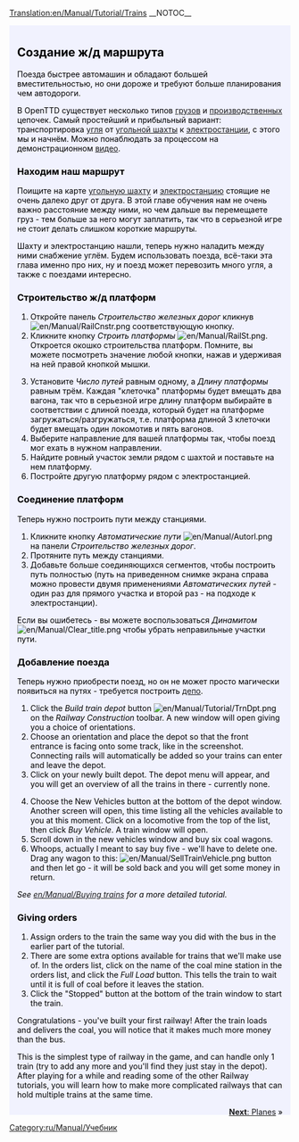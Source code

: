 [[Translation:en/Manual/Tutorial/Trains]]
{{ru/Перевод|en/Manual/Tutorial/Trains|80}}
__NOTOC__
{{en/Tabs|5|3
|ru/Manual/Tutorial/Main Page|1. Начало игры<!--
-->|ru/Manual/Tutorial/Автобусы|2. Автобусы<!--
-->|ru/Manual/Tutorial/Поезда|3. Поезда<!--
-->|ru/Manual/Tutorial/Самолёты|4. Самолёты<!--
-->|ru/Manual/Tutorial/Заключение|5. Заключение}}
<div style="padding:.5em 1em 1em 1em; border-top:none; background-color:#f1f2fe; color:#000;">
{{ru/Manual/Tutorial/Учебник}}
==Создание ж/д маршрута==
Поезда быстрее автомашин и обладают большей вместительностью, но они дороже и требуют больше планирования чем автодороги.

В OpenTTD существует несколько типов [[en/Manual/Cargo|грузов]] и [[en/Manual/Industries|производственных]] цепочек. Самый простейший и прибыльный вариант: транспортировка [[en/Manual/Base Set/Cargos/Coal|угля]] от [[en/Manual/Base Set/Industries/Coal Mine|угольной шахты]] к [[en/Manual/Base Set/Industries/Power Station|электростанции]], с этого мы и начнём. Можно понаблюдать за процессом на демонстрационном [http://www.cs.helsinki.fi/u/ihonkone/ottd_tut.ogg видео].

===Находим наш маршрут===
Поищите на карте [[en/Manual/Base Set/Industries/Coal Mine|угольную шахту]] и [[en/Manual/Base Set/Industries/Power Station|электростанцию]] стоящие не очень далеко друг от друга. В этой главе обучения нам не очень важно расстояние между ними, но чем дальше вы перемещаете груз - тем больше за него могут заплатить, так что в серьезной игре не стоит делать слишком короткие маршруты.
{{en/Phototable|[[File:en/Manual/Tutorial/Tutorial1.png|400px]]|Электростанция и шахта неподалеку.|none}}

Шахту и электростанцию нашли, теперь нужно наладить между ними снабжение углём. Будем использовать поезда, всё-таки эта глава именно про них, ну и поезд может перевозить много угля, а также с поездами интересно. 

===Строительство ж/д платформ===
{{en/Phototable|[[File:ru/Manual/Railroad Construction.png]]|Панель строительства ж/д.|none|6=:}}
#Откройте панель ''Строительство железных дорог'' кликнув [[File:en/Manual/RailCnstr.png]] соответствующую кнопку.
#Кликните кнопку ''Строить платформы'' [[File:en/Manual/RailSt.png]]. Откроется окошко строительства платформ. Помните, вы можете посмотреть значение любой кнопки, нажав и удерживая на ней правой кнопкой мышки.
{{en/Phototable|[[File:ru/Manual/Stationgui.png]]|Окно выбора ж/д станции.|none|6=:}}
<ol start="3">
<li>Установите ''Число путей'' равным одному, а ''Длину платформы'' равным трём. Каждая "клеточка" платформы будет  вмещать два вагона, так что в серьезной игре длину платформ выбирайте в соответствии с длиной поезда, который будет на платформе загружаться/разгружаться, т.е. платформа длиной 3 клеточки будет вмещать один локомотив и пять вагонов.
<li>Выберите направление для вашей платформы так, чтобы поезд мог ехать в нужном направлении.
<li>Найдите ровный участок земли рядом с шахтой и поставьте на нем платформу. 
<li>Постройте другую платформу рядом с электростанцией.
</ol>
{{en/Phototable|[[File:en/Manual/Tutorial/Tutorial2.png|400px]]|Платформы рядом с индустриальными строениями.|none|6=:}}

===Соединение платформ===
Теперь нужно построить пути между станциями. 

#Кликните кнопку ''Автоматические пути'' [[File:en/Manual/Autorl.png]] на панели ''Строительство железных дорог''.
#Протяните путь между станциями.  
#Добавьте больше соединяющихся сегментов, чтобы построить путь полностью (путь на приведенном снимке экрана справа можно провести двумя применениями ''Автоматических путей'' - один раз для прямого участка и второй раз - на подходе к электростанции).
{{en/Phototable|[[File:en/Manual/Tutorial/Tutorial3.png|400px]]|Соединенные станции.|none|6=:}}

Если вы ошибетесь - вы можете воспользоваться ''Динамитом'' [[File:en/Manual/Clear title.png]] чтобы убрать неправильные участки пути.

===Добавление поезда===
Теперь нужно приобрести поезд, но он не может просто магически появиться на путях - требуется построить [[ru/Manual/Депо|депо]].

#Click the ''Build train depot'' button [[File:en/Manual/Tutorial/TrnDpt.png]] on the ''Railway Construction'' toolbar. A new window will open giving you a choice of orientations. 
#Choose an orientation and place the depot so that the front entrance is facing onto some track, like in the screenshot. Connecting rails will automatically be added so your trains can enter and leave the depot.
#Click on your newly built depot. The depot menu will appear, and you will get an overview of all the trains in there - currently none.
{{en/Phototable|[[File:ru/Manual/Tutorial/Tutorial4.png|400px]]|The depot window|none|6=:}}
<ol start="4">
<li>Choose the New Vehicles button at the bottom of the depot window. Another screen will open, this time listing all the vehicles available to you at this moment. Click on a locomotive from the top of the list, then click ''Buy Vehicle''. A train window will open.
<li>Scroll down in the new vehicles window and buy six coal wagons.  
<li>Whoops, actually I meant to say buy five - we'll have to delete one. Drag any wagon to this: [[File:en/Manual/SellTrainVehicle.png]] button and then let go - it will be sold back and you will get some money in return.
</ol>
''See [[en/Manual/Buying trains]] for a more detailed tutorial.''

===Giving orders===
#Assign orders to the train the same way you did with the bus in the earlier part of the tutorial.
#There are some extra options available for trains that we'll make use of. In the orders list, click on the name of the coal mine station in the orders list, and click the ''Full Load'' button. This tells the train to wait until it is full of coal before it leaves the station.
#Click the "Stopped" button at the bottom of the train window to start the train.

Congratulations - you've built your first railway!  After the train loads and delivers the coal, you will notice that it makes much more money than the bus.

This is the simplest type of railway in the game, and can handle only 1 train (try to add any more and you'll find they just stay in the depot).  After playing for a while and reading some of the other Railway tutorials, you will learn how to make more complicated railways that can hold multiple trains at the same time.

<span style="float: right">[[en/Manual/Tutorial/Planes|'''Next''': Planes]] &raquo;</span>
</div>
[[Category:ru/Manual/Учебник]]